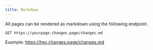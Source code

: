 ```yaml
---
title: Markdown
---
```


All pages can be rendered as markdown using the following endpoint.

```text title="Markdown view"
GET https://yourpage.changes.page/changes.md
```

<Callout>Example: https://hey.changes.page/changes.md</Callout>
